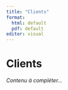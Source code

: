 ```yaml
---
title: "Clients"
format:
  html: default
  pdf: default
editor: visual
---
```


# Clients

*Contenu à compléter...*

